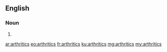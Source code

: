 ==English==

===Noun===
{{head|en|noun plural form}}

# {{plural of|arthritic|lang=en}}

[[ar:arthritics]]
[[eo:arthritics]]
[[fr:arthritics]]
[[ku:arthritics]]
[[mg:arthritics]]
[[my:arthritics]]